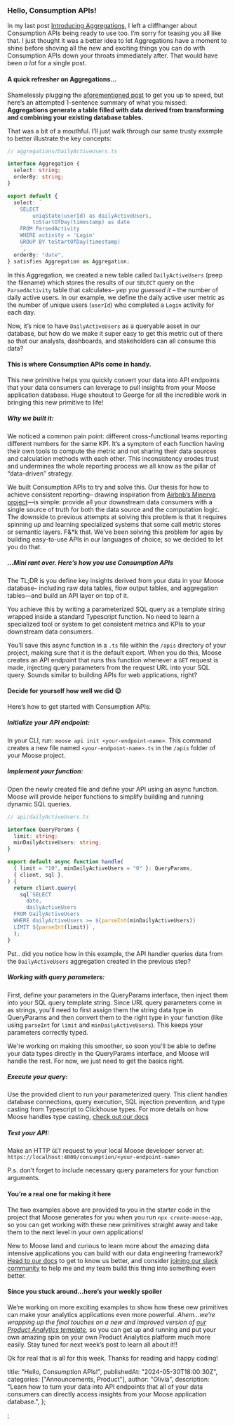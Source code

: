 ### Hello, Consumption APIs!

In my last post [Introducing Aggregations](https://www.fiveonefour.com/blog/product-update-2), I left a cliffhanger about Consumption APIs being ready to use too. I’m sorry for teasing you all like that. I just thought it was a better idea to let Aggregations have a moment to shine before shoving all the new and exciting things you can do with Consumption APIs down your throats immediately after. That would have been _a lot_ for a single post.

#### A quick refresher on Aggregations…

Shamelessly plugging the [aforementioned post](https://www.fiveonefour.com/blog/product-update-2) to get you up to speed, but here’s an attempted 1-sentence summary of what you missed: **Aggregations generate a table filled with data derived from transforming and combining your existing database tables.**

That was a bit of a mouthful. I’ll just walk through our same trusty example to better illustrate the key concepts:

```ts
// aggregations/DailyActiveUsers.ts

interface Aggregation {
  select: string;
  orderBy: string;
}

export default {
  select: ` 
    SELECT 
        uniqState(userId) as dailyActiveUsers,
        toStartOfDay(timestamp) as date
    FROM ParsedActivity
    WHERE activity = 'Login' 
    GROUP BY toStartOfDay(timestamp)
    `,
  orderBy: "date",
} satisfies Aggregation as Aggregation;
```

In this Aggregation, we created a new table called `DailyActiveUsers` (peep the filename) which stores the results of our `SELECT` query on the `ParsedActivity` table that calculates– _yep you guessed it_ – the number of daily active users. In our example, we define the daily active user metric as the number of unique users (`userId`) who completed a `Login` activity for each day.

Now, it’s nice to have `DailyActiveUsers` as a queryable asset in our database, but how do we make it super easy to get this metric out of there so that our analysts, dashboards, and stakeholders can all consume this data?

#### This is where Consumption APIs come in handy.

This new primitive helps you quickly convert your data into API endpoints that your data consumers can leverage to pull insights from your Moose application database. Huge shoutout to George for all the incredible work in bringing this new primitive to life!

##### Why we built it:

We noticed a common pain point: different cross-functional teams reporting different numbers for the same KPI. It’s a symptom of each function having their own tools to compute the metric and not sharing their data sources and calculation methods with each other. This inconsistency erodes trust and undermines the whole reporting process we all know as the pillar of “data-driven” strategy.

We built Consumption APIs to try and solve this. Our thesis for how to achieve consistent reporting– drawing inspiration from [Airbnb’s Minerva project](https://medium.com/airbnb-engineering/how-airbnb-achieved-metric-consistency-at-scale-f23cc53dea70)—is simple: provide all your downstream data consumers with a single source of truth for both the data source and the computation logic. The downside to previous attempts at solving this problem is that it requires spinning up and learning specialized systems that some call metric stores or semantic layers. F&\*k that. We’ve been solving this problem for ages by building easy-to-use APIs in our languages of choice, so we decided to let you do that.

##### …Mini rant over. Here’s how you use Consumption APIs

The TL;DR is you define key insights derived from your data in your Moose database– including raw data tables, flow output tables, and aggregation tables—and build an API layer on top of it.

You achieve this by writing a parameterized SQL query as a template string wrapped inside a standard Typescript function. No need to learn a specialized tool or system to get consistent metrics and KPIs to your downstream data consumers.

You’ll save this async function in a `.ts` file within the `/apis` directory of your project, making sure that it is the default export. When you do this, Moose creates an API endpoint that runs this function whenever a `GET` request is made, injecting query parameters from the request URL into your SQL query. Sounds similar to building APIs for web applications, right?

#### Decide for yourself how well we did 😉

Here’s how to get started with Consumption APIs:

##### Initialize your API endpoint:

In your CLI, run: `moose api init <your-endpoint-name>`. This command creates a new file named `<your-endpoint-name>.ts` in the `/apis` folder of your Moose project.

##### Implement your function:

Open the newly created file and define your API using an async function. Moose will provide helper functions to simplify building and running dynamic SQL queries.

```ts
// api/dailyActiveUsers.ts

interface QueryParams {
  limit: string;
  minDailyActiveUsers: string;
}

export default async function handle(
  { limit = "10", minDailyActiveUsers = "0" }: QueryParams,
  { client, sql },
) {
  return client.query(
    sql`SELECT 
      date,
      dailyActiveUsers
  FROM DailyActiveUsers
  WHERE dailyActiveUsers >= ${parseInt(minDailyActiveUsers)}
  LIMIT ${parseInt(limit)}`,
  );
}
```

Pst.. did you notice how in this example, the API handler queries data from the `DailyActiveUsers` aggregation created in the previous step?

##### Working with query parameters:

First, define your parameters in the QueryParams interface, then inject them into your SQL query template string. Since URL query parameters come in as strings, you'll need to first assign them the string data type in QueryParams and then convert them to the right type in your function (like using `parseInt` for `limit` and `minDailyActiveUsers`). This keeps your parameters correctly typed.

We're working on making this smoother, so soon you'll be able to define your data types directly in the QueryParams interface, and Moose will handle the rest. For now, we just need to get the basics right.

##### Execute your query:

Use the provided client to run your parameterized query. This client handles database connections, query execution, SQL injection prevention, and type casting from Typescript to Clickhouse types. For more details on how Moose handles type casting, [check out our docs](https://docs.moosejs.com/building/data-models/model-data#supported-types)

##### Test your API:

Make an HTTP `GET` request to your local Moose developer server at: `https://localhost:4000/consumption/<your-endpoint-name>`

P.s. don’t forget to include necessary query parameters for your function arguments.

#### You’re a real one for making it here

The two examples above are provided to you in the starter code in the project that Moose generates for you when you run `npx create-moose-app`, so you can get working with these new primitives straight away and take them to the next level in your own applications!

New to Moose land and curious to learn more about the amazing data intensive applications you can build with our data engineering framework? [Head to our docs](https://docs.moosejs.com) to get to know us better, and consider [joining our slack community](https://join.slack.com/t/moose-community/shared_invite/zt-2fjh5n3wz-cnOmM9Xe9DYAgQrNu8xKxg) to help me and my team build this thing into something even better.

#### Since you stuck around…here’s your weekly spoiler

We’re working on more exciting examples to show how these new primitives can make your analytics applications even more powerful. _Ahem…we’re wrapping up the final touches on a new and improved version of [our Product Analytics template](https://www.moosejs.com/templates/product-analytics),_ so you can get up and running and put your own amazing spin on your own Product Analytics platform much more easily. Stay tuned for next week’s post to learn all about it!!

Ok for real that is all for this week. Thanks for reading and happy coding!

  title: "Hello, Consumption APIs!",
  publishedAt: "2024-05-30T18:00:30Z",
  categories: ["Announcements, Product"],
  author: "Olivia",
  description:
    "Learn how to turn your data into API endpoints that all of your data consumers can directly access insights from your Moose application database.",
};

;
